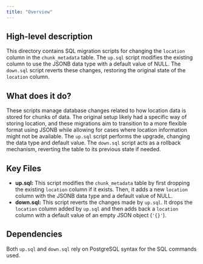```yaml
---
title: "Overview"
---
```


## High-level description
This directory contains SQL migration scripts for changing the `location` column in the `chunk_metadata` table. The `up.sql` script modifies the existing column to use the JSONB data type with a default value of NULL. The `down.sql` script reverts these changes, restoring the original state of the `location` column.

## What does it do?
These scripts manage database changes related to how location data is stored for chunks of data. The original setup likely had a specific way of storing location, and these migrations aim to transition to a more flexible format using JSONB while allowing for cases where location information might not be available. The `up.sql` script performs the upgrade, changing the data type and default value. The `down.sql` script acts as a rollback mechanism, reverting the table to its previous state if needed.

## Key Files
- **up.sql:** This script modifies the `chunk_metadata` table by first dropping the existing `location` column if it exists. Then, it adds a new `location` column with the JSONB data type and a default value of NULL.
- **down.sql:** This script reverts the changes made by `up.sql`. It drops the `location` column added by `up.sql` and then adds back a `location` column with a default value of an empty JSON object (`'{}'`).

## Dependencies
Both `up.sql` and `down.sql` rely on PostgreSQL syntax for the SQL commands used. 
